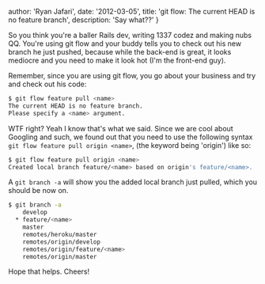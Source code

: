 
  author: 'Ryan Jafari',
  date: '2012-03-05',
  title: 'git flow: The current HEAD is no feature branch',
  description: 'Say what??'
}


So you think you're a baller Rails dev, writing 1337 codez and making nubs QQ. You're using git flow and your buddy tells you to check out his new branch he just pushed, because while the back-end is great, it looks mediocre and you need to make it look hot (I'm the front-end guy).

Remember, since you are using git flow, you go about your business and try and check out his code:

```bash
$ git flow feature pull <name>
The current HEAD is no feature branch.
Please specify a <name> argument.
```

WTF right? Yeah I know that's what we said. Since we are cool about Googling and such, we found out that you need to use the following syntax `git flow feature pull origin <name>`, (the keyword being 'origin') like so:

```bash
$ git flow feature pull origin <name>
Created local branch feature/<name> based on origin's feature/<name>.
```

A `git branch -a` will show you the added local branch just pulled, which you should be now on.

```bash
$ git branch -a
    develop
  * feature/<name>
    master
    remotes/heroku/master
    remotes/origin/develop
    remotes/origin/feature/<name>
    remotes/origin/master
```

Hope that helps. Cheers!
